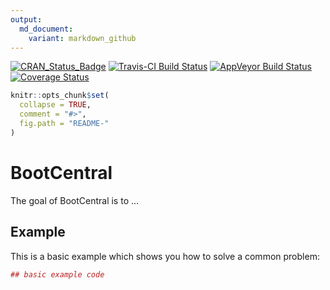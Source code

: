 ```yaml
---
output:
  md_document:
    variant: markdown_github
---
```


[![CRAN_Status_Badge](http://www.r-pkg.org/badges/version/BootCentral)](https://cran.r-project.org/package=BootCentral)
[![Travis-CI Build Status](https://travis-ci.org/kamermanpr/BootCentral.svg?branch=master)](https://travis-ci.org/kamermanpr/BootCentral)
[![AppVeyor Build Status](https://ci.appveyor.com/api/projects/status/github/kamermanpr/BootCentral?branch=master&svg=true)](https://ci.appveyor.com/project/kamermanpr/BootCentral)
[![Coverage Status](https://img.shields.io/codecov/c/github/kamermanpr/BootCentral/master.svg)](https://codecov.io/github/kamermanpr/BootCentral?branch=master)

<!-- README.md is generated from README.Rmd. Please edit that file -->

```r
knitr::opts_chunk$set(
  collapse = TRUE,
  comment = "#>",
  fig.path = "README-"
)
```

# BootCentral

The goal of BootCentral is to ...

## Example

This is a basic example which shows you how to solve a common problem:

```r
## basic example code
```

